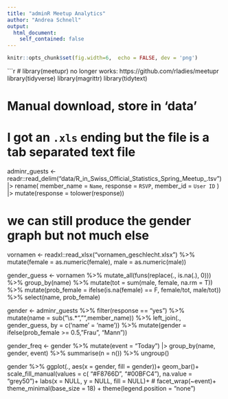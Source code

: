 ```yaml
---
title: "adminR Meetup Analytics"
author: "Andrea Schnell"
output:
  html_document:
    self_contained: false
---
```


```r

knitr::opts_chunk$set(fig.width=6,  echo = FALSE, dev = 'png')


```


```r
#  library(meetupr) no longer works: https://github.com/rladies/meetupr
library(tidyverse)
library(magrittr)
library(tidytext)



# Manual download, store in 'data'

# I got an `.xls` ending but the file is a tab separated text file

adminr_guests <-
  readr::read_delim("data/R_in_Swiss_Official_Statistics_Spring_Meetup_.tsv") |>
  rename(
    member_name = `Name`,
    response = `RSVP`,
    member_id = `User ID`
  ) |>
  mutate(response = tolower(response))


# we can still produce the gender graph but not much else


vornamen <- readxl::read_xlsx("vornamen_geschlecht.xlsx") %>%
  mutate(female  = as.numeric(female),
         male = as.numeric(male))

gender_guess <- vornamen %>%
  mutate_all(funs(replace(., is.na(.), 0))) %>%
  group_by(name) %>%
  mutate(tot = sum(male, female, na.rm = T)) %>%
  mutate(prob_female = ifelse(is.na(female) == F, female/tot, male/tot)) %>%
  select(name, prob_female)

gender <- adminr_guests %>%
    filter(response == "yes") %>%
  mutate(name = sub("\\s.*","",member_name)) %>%
  left_join(., gender_guess, by = c('name' = 'name')) %>%
  mutate(gender = ifelse(prob_female >= 0.5, "Frau", "Mann"))

gender_freq <- gender %>%
  mutate(event = "Today") |>
  group_by(name, gender, event) %>%
  summarise(n = n()) %>%
  ungroup()


gender %>%
  ggplot(., aes(x = gender, fill = gender))+
  geom_bar()+
  scale_fill_manual(values = c( "#F8766D", "#00BFC4"), na.value = "grey50")+
  labs(x = NULL, y = NULL, fill = NULL)+
  # facet_wrap(~event)+
  theme_minimal(base_size = 18) +
  theme(legend.position = "none")





